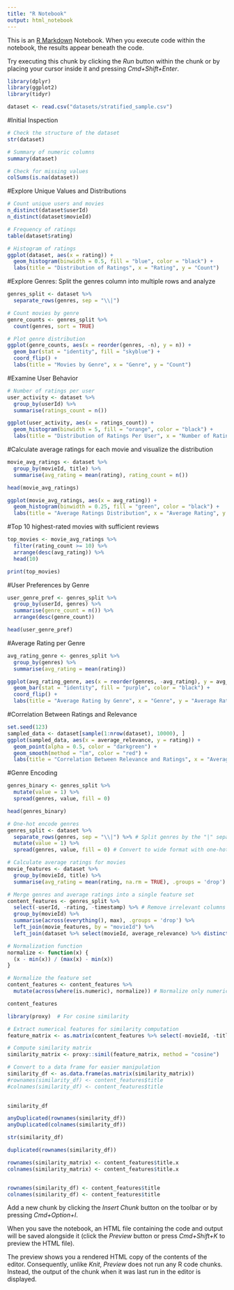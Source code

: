 ```yaml
---
title: "R Notebook"
output: html_notebook
---
```


This is an [R Markdown](http://rmarkdown.rstudio.com) Notebook. When you execute code within the notebook, the results appear beneath the code. 

Try executing this chunk by clicking the *Run* button within the chunk or by placing your cursor inside it and pressing *Cmd+Shift+Enter*. 

```r
library(dplyr)
library(ggplot2)
library(tidyr)

```

```r
dataset <- read.csv("datasets/stratified_sample.csv")

```

#Initial Inspection
```r
# Check the structure of the dataset
str(dataset)

# Summary of numeric columns
summary(dataset)

# Check for missing values
colSums(is.na(dataset))

```

#Explore Unique Values and Distributions
```r
# Count unique users and movies
n_distinct(dataset$userId)
n_distinct(dataset$movieId)

# Frequency of ratings
table(dataset$rating)

# Histogram of ratings
ggplot(dataset, aes(x = rating)) + 
  geom_histogram(binwidth = 0.5, fill = "blue", color = "black") +
  labs(title = "Distribution of Ratings", x = "Rating", y = "Count")

```

#Explore Genres: Split the genres column into multiple rows and analyze
```r
genres_split <- dataset %>%
  separate_rows(genres, sep = "\\|")

# Count movies by genre
genre_counts <- genres_split %>%
  count(genres, sort = TRUE)

# Plot genre distribution
ggplot(genre_counts, aes(x = reorder(genres, -n), y = n)) +
  geom_bar(stat = "identity", fill = "skyblue") +
  coord_flip() +
  labs(title = "Movies by Genre", x = "Genre", y = "Count")

```

#Examine User Behavior
```r
# Number of ratings per user
user_activity <- dataset %>%
  group_by(userId) %>%
  summarise(ratings_count = n())

ggplot(user_activity, aes(x = ratings_count)) +
  geom_histogram(binwidth = 5, fill = "orange", color = "black") +
  labs(title = "Distribution of Ratings Per User", x = "Number of Ratings", y = "Count")

```

#Calculate average ratings for each movie and visualize the distribution
```r
movie_avg_ratings <- dataset %>%
  group_by(movieId, title) %>%
  summarise(avg_rating = mean(rating), rating_count = n())

head(movie_avg_ratings)

ggplot(movie_avg_ratings, aes(x = avg_rating)) +
  geom_histogram(binwidth = 0.25, fill = "green", color = "black") +
  labs(title = "Average Ratings Distribution", x = "Average Rating", y = "Count")

```
#Top 10 highest-rated movies with sufficient reviews
```r
top_movies <- movie_avg_ratings %>%
  filter(rating_count >= 10) %>%
  arrange(desc(avg_rating)) %>%
  head(10)

print(top_movies)

```
#User Preferences by Genre

```r
user_genre_pref <- genres_split %>%
  group_by(userId, genres) %>%
  summarise(genre_count = n()) %>%
  arrange(desc(genre_count))

head(user_genre_pref)

```
#Average Rating per Genre
```r
avg_rating_genre <- genres_split %>%
  group_by(genres) %>%
  summarise(avg_rating = mean(rating))

ggplot(avg_rating_genre, aes(x = reorder(genres, -avg_rating), y = avg_rating)) +
  geom_bar(stat = "identity", fill = "purple", color = "black") +
  coord_flip() +
  labs(title = "Average Rating by Genre", x = "Genre", y = "Average Rating")

```

#Correlation Between Ratings and Relevance
```r
set.seed(123)
sampled_data <- dataset[sample(1:nrow(dataset), 10000), ]
ggplot(sampled_data, aes(x = average_relevance, y = rating)) +
  geom_point(alpha = 0.5, color = "darkgreen") +
  geom_smooth(method = "lm", color = "red") +
  labs(title = "Correlation Between Relevance and Ratings", x = "Average Relevance", y = "Rating")

```

#Genre Encoding
```r
genres_binary <- genres_split %>%
  mutate(value = 1) %>%
  spread(genres, value, fill = 0)

head(genres_binary)

```
```r

# One-hot encode genres
genres_split <- dataset %>%
  separate_rows(genres, sep = "\\|") %>% # Split genres by the "|" separator
  mutate(value = 1) %>%
  spread(genres, value, fill = 0) # Convert to wide format with one-hot encoding

```

```r
# Calculate average ratings for movies
movie_features <- dataset %>%
  group_by(movieId, title) %>%
  summarise(avg_rating = mean(rating, na.rm = TRUE), .groups = 'drop')


```

```r
# Merge genres and average ratings into a single feature set
content_features <- genres_split %>%
  select(-userId, -rating, -timestamp) %>% # Remove irrelevant columns
  group_by(movieId) %>%
  summarise(across(everything(), max), .groups = 'drop') %>%
  left_join(movie_features, by = "movieId") %>%
  left_join(dataset %>% select(movieId, average_relevance) %>% distinct(), by = "movieId") # Include average_relevance

```

```r
# Normalization function
normalize <- function(x) {
  (x - min(x)) / (max(x) - min(x))
}

# Normalize the feature set
content_features <- content_features %>%
  mutate(across(where(is.numeric), normalize)) # Normalize only numerical columns

```

```r
content_features

```

```r
library(proxy)  # For cosine similarity

# Extract numerical features for similarity computation
feature_matrix <- as.matrix(content_features %>% select(-movieId, -title.x))

# Compute similarity matrix
similarity_matrix <- proxy::simil(feature_matrix, method = "cosine")

# Convert to a data frame for easier manipulation
similarity_df <- as.data.frame(as.matrix(similarity_matrix))
#rownames(similarity_df) <- content_features$title
#colnames(similarity_df) <- content_features$title 
 
```
```r
similarity_df

```

```r
anyDuplicated(rownames(similarity_df))
anyDuplicated(colnames(similarity_df))
```
```r
str(similarity_df)
```

```r
duplicated(rownames(similarity_df))
```
```r
rownames(similarity_matrix) <- content_features$title.x
colnames(similarity_matrix) <- content_features$title.x
```
```r

```



```r
rownames(similarity_df) <- content_features$title 
colnames(similarity_df) <- content_features$title
```

Add a new chunk by clicking the *Insert Chunk* button on the toolbar or by pressing *Cmd+Option+I*.

When you save the notebook, an HTML file containing the code and output will be saved alongside it (click the *Preview* button or press *Cmd+Shift+K* to preview the HTML file). 

The preview shows you a rendered HTML copy of the contents of the editor. Consequently, unlike *Knit*, *Preview* does not run any R code chunks. Instead, the output of the chunk when it was last run in the editor is displayed.

